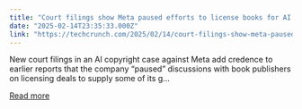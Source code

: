 ```yaml
---
title: "Court filings show Meta paused efforts to license books for AI training"
date: "2025-02-14T23:35:33.000Z"
link: "https://techcrunch.com/2025/02/14/court-filings-show-meta-paused-efforts-to-license-books-for-ai-training/"
---
```


New court filings in an AI copyright case against Meta add credence to earlier reports that the company &#8220;paused&#8221; discussions with book publishers on licensing deals to supply some of its g...

[Read more](https://techcrunch.com/2025/02/14/court-filings-show-meta-paused-efforts-to-license-books-for-ai-training/)
